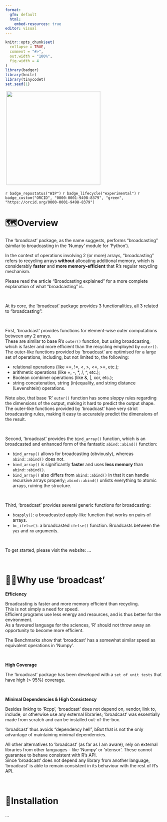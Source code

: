 ```yaml
---
format:
  gfm: default
  html:
    embed-resources: true
editor: visual
---
```


```r
knitr::opts_chunk$set(
  collapse = TRUE,
  comment = "#>",
  out.width = "100%",
  fig.width = 4
)
library(badger)
library(knitr)
library(tinycodet)
set.seed(1)
```

 [![](man/figures/logo2.png){width=300}](https://github.com/tony-aw/broadcast)    
 
 <!-- badges: start -->

`r badge_repostatus("WIP")`
`r badge_lifecycle("experimental")`
`r badge_custom("ORCID", "0000-0001-9498-8379", "green", "https://orcid.org/0000-0001-9498-8379")`

<!-- badges: end -->

# 🗺️Overview

The 'broadcast' package, as the name suggests, performs "broadcasting" (similar to broadcasting in the 'Numpy' module for 'Python').

In the context of operations involving 2 (or more) arrays, "broadcasting" refers to recycling arrays **without** allocating additional memory, which is considerably **faster** and **more memory-efficient** that R's regular recycling mechanism.

Please read the article "Broadcasting explained" for a more complete explanation of what "broadcasting" is.

 

At its core, the 'broadcast' package provides 3 functionalities, all 3 related to "broadcasting":

 

First, 'broadcast' provides functions for element-wise outer computations between any 2 arrays.\
These are similar to base R's `outer()` function, but using broadcasting, which is faster and more efficient than the recycling employed by `outer()`.\
The outer-like functions provided by 'broadcast' are optimised for a large set of operations, including, but not limited to, the following:

-   relational operations (like ==, !=, \<, \>, \<=, \>=, etc.);
-   arithmetic operations (like +, -, \*, /, \^, etc.);
-   Boolean combiner operations (like &, \|, xor, etc.);
-   string concatenation, string (in)equality, and string distance (Levenshtein) operations.

Note also, that base 'R' `outer()` function has some sloppy rules regarding the dimensions of the output, making it hard to predict the output shape.\
The outer-like functions provided by 'broadcast' have very strict broadcasting rules, making it easy to accurately predict the dimensions of the result.

 

Second, 'broadcast' provides the `bind_array()` function, which is an broadcasted and enhanced form of the fantastic `abind::abind()` function:

-   `bind_array()` allows for broadcasting (obviously), whereas `abind::abind()` does not.
-   `bind_array()` is significantly **faster** and uses **less memory** than `abind::abind()`.
-   `bind_array()` also differs from `abind::abind()` in that it can handle recursive arrays properly; `abind::abind()` unlists everything to atomic arrays, ruining the structure.

 

Third, 'broadcast' provides several generic functions for broadcasting:

-   `bcapply()`: a broadcasted apply-like function that works on pairs of arrays.
-   `bc_ifelse()`: a broadcasted `ifelse()` function. Broadcasts between the `yes` and `no` arguments.

 

To get started, please visit the website: ...

 

# 🤷🏽Why use 'broadcast'

**Efficiency**

Broadcasting is faster and more memory efficient than recycling.\
This is not simply a need for speed.\
Efficient programs use less energy and resources, and is thus better for the environment.\
As a favoured language for the sciences, 'R' should not throw away an opportunity to become more efficient.

The Benchmarks show that 'broadcast' has a somewhat similar speed as equivalent operations in 'Numpy'.

 

**High Coverage**

The 'broadcast' package has been developed with a `set of unit tests` that have high (\> 95%) coverage.

 

**Minimal Dependencies & High Consistency**

Besides linking to 'Rcpp', 'broadcast' does not depend on, vendor, link to, include, or otherwise use any external libraries; 'broadcast' was essentially made from scratch and can be installed out-of-the-box.

'broadcast' thus avoids "dependency hell", bBut that is not the only advantage of maintaining minimal dependencies.

All other alternatives to 'broadcast' (as far as I am aware), rely on external libraries from other languages - like 'Numpy' or 'xtensor'. These cannot guarantee to behave consistent with R's API.\
Since 'broadcast' does not depend any library from another language, 'broadcast' is able to remain consistent in its behaviour with the rest of R's API.

 

# 🔧Installation

...

 

 
